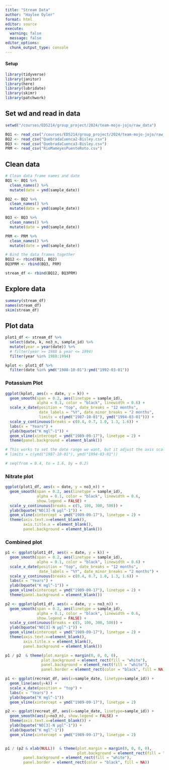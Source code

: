 ```yaml
---
title: "Stream Data"
author: "Haylee Oyler"
format: html
editor: source
execute:
  warning: false
  message: false
editor_options: 
  chunk_output_type: console
---
```


#### Setup

```r
library(tidyverse)
library(janitor)
library(here)
library(lubridate)
library(skimr)
library(patchwork)
```

## Set wd and read in data
```r
setwd("/courses/EDS214/group_project/2024/team-mojo-jojo/raw_data")

BQ1 <- read_csv("/courses/EDS214/group_project/2024/team-mojo-jojo/raw_data/QuebradaCuenca1-Bisley.csv")
BQ2 <- read_csv("QuebradaCuenca2-Bisley.csv")
BQ3 <- read_csv("QuebradaCuenca3-Bisley.csv")
PRM <- read_csv("RioMameyesPuenteRoto.csv")
```

## Clean data
```r
# Clean data frame names and date
BQ1 <- BQ1 %>% 
  clean_names() %>% 
  mutate(date = ymd(sample_date)) 

BQ2 <- BQ2 %>% 
  clean_names() %>% 
  mutate(date = ymd(sample_date)) 

BQ3 <- BQ3 %>% 
  clean_names() %>% 
  mutate(date = ymd(sample_date)) 

PRM <- PRM %>% 
  clean_names() %>% 
  mutate(date = ymd(sample_date)) 

```

```r
# Bind the data frames together 
BQ12 <- rbind(BQ1, BQ2)
BQ3PRM <- rbind(BQ3, PRM)

stream_df <- rbind(BQ12, BQ3PRM)
```

## Explore data

```r
summary(stream_df)
names(stream_df)
skim(stream_df)
```


## Plot data
```r
plot1_df <- stream_df %>% 
  select(date, k, no3_n, sample_id) %>% 
  mutate(year = year(date)) %>% 
  # filter(year >= 1988 & year <= 1994)
  filter(year %in% 1988:1994)

kplot <- plot1_df %>% 
  filter(date %in% ymd("1988-10-01"):ymd("1992-03-01"))
```

### Potassium Plot
```r
ggplot(kplot, aes(x = date, y = k)) + 
  geom_smooth(span = 0.2, aes(linetype = sample_id), 
              alpha = 0.1, color = "black", linewidth = 0.6) +
  scale_x_date(position = "top", date_breaks = "12 months", 
               date_labels = "%Y", date_minor_breaks = "2 months", 
               limits = c(ymd("1987-10-01"), ymd("1994-03-01"))) +
  scale_y_continuous(breaks = c(0.4, 0.7, 1.0, 1.3, 1.6)) +
  labs(x = "Years") +
  ylab(bquote("K mgl^-1")) +
  geom_vline(xintercept = ymd("1989-09-17"), linetype = 2) +
  theme(panel.background = element_blank())

# This works to set the date range we want, but it adjust the axis scale
# limits = c(ymd("1987-10-01"), ymd("1994-03-01"))

# seq(from = 0.4, to = 1.6, by = 0.2)
```

### Nitrate plot
```r
ggplot(plot1_df, aes(x = date, y = no3_n)) +
  geom_smooth(span = 0.2, aes(linetype = sample_id), 
              alpha = 0.1, color = "black", linewidth = 0.6, 
              show.legend = FALSE) +
  scale_y_continuous(breaks = c(5, 100, 300, 500)) +
  ylab(bquote("NO[3]-N µgl^-1")) +
  geom_vline(xintercept = ymd("1989-09-17"), linetype = 2) +
  theme(axis.text.x=element_blank(),
        axis.title.x = element_blank(),
        panel.background = element_blank())
```

### Combined plot
```r
p1 <- ggplot(plot1_df, aes(x = date, y = k)) + 
  geom_smooth(span = 0.2, aes(linetype = sample_id), 
              alpha = 0.1, color = "black", linewidth = 0.6) +
  scale_x_date(position = "top", date_breaks = "12 months", 
               date_labels = "%Y", date_minor_breaks = "2 months") +
  scale_y_continuous(breaks = c(0.4, 0.7, 1.0, 1.3, 1.6)) +
  labs(x = "Years") +
  ylab(bquote("K mgl^-1")) +
  geom_vline(xintercept = ymd("1989-09-17"), linetype = 2) +
  theme(panel.background = element_blank())

p2 <- ggplot(plot1_df, aes(x = date, y = no3_n)) +
  geom_smooth(span = 0.2, aes(linetype = sample_id), 
              alpha = 0.1, color = "black", linewidth = 0.6, 
              show.legend = FALSE) +
  scale_y_continuous(breaks = c(5, 100, 300, 500)) +
  ylab(bquote("NO[3]-N µgl^-1")) +
  geom_vline(xintercept = ymd("1989-09-17"), linetype = 2) +
  theme(axis.text.x=element_blank(),
        axis.title.x = element_blank(),
        panel.background = element_blank())

p1 / p2  & theme(plot.margin = margin(0, 0, 0, 0),
                plot.background = element_rect(fill = "white"),
                panel.background = element_rect(fill = "white"), 
                panel.border = element_rect(color = "black", fill = NA))
```

```r
p1 <- ggplot(recreat_df, aes(x=sample_date, linetype=sample_id)) +
  geom_line(aes(y=k)) +
  scale_x_date(position = "top") +
  labs(x = "Years") +
  ylab(bquote("K mgl^-1"))
  geom_vline(xintercept = ymd("1989-09-17"), linetype = 2)

p2 <- ggplot(recreat_df, aes(x=sample_date, linetype=sample_id)) +
  geom_smooth(aes(y=no3_n), show.legend = FALSE) +
  theme(axis.text.x=element_blank()) +
  ylab(bquote("NO[3]-N µgl^-1")) +
  xlab(bquote("K mgl^-1"))
  geom_vline(xintercept = ymd("1989-09-17"), linetype = 2)


p1 / (p2 & xlab(NULL))  & theme(plot.margin = margin(0, 0, 0, 0),
                                plot.background = element_rect(fill = "white"),
        panel.background = element_rect(fill = "white"), 
        panel.border = element_rect(color = "black", fill = NA))
```

